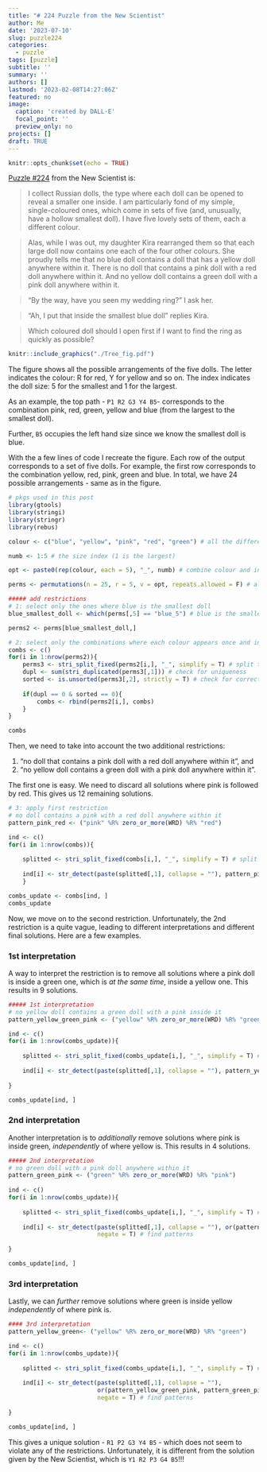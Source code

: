 ```yaml
---
title: "# 224 Puzzle from the New Scientist"
author: Me
date: '2023-07-10'
slug: puzzle224
categories:
  - puzzle
tags: [puzzle]
subtitle: ''
summary: ''
authors: []
lastmod: '2023-02-08T14:27:06Z'
featured: no
image:
  caption: 'created by DALL·E'
  focal_point: ''
  preview_only: no
projects: []
draft: TRUE
---
```


```r
knitr::opts_chunk$set(echo = TRUE)
```

[Puzzle #224](https://www.newscientist.com/article/mg25834411-000-puzzle-224-can-you-find-the-ring-inside-the-russian-dolls/) from the New Scientist is:

> I collect Russian dolls, the type where each doll can be opened to reveal a smaller one inside. I am particularly fond of my simple, single-coloured ones, which come in sets of five (and, unusually, have a hollow smallest doll). I have five lovely sets of them, each a different colour.

> Alas, while I was out, my daughter Kira rearranged them so that each large doll now contains one each of the four other colours. She proudly tells me that no blue doll contains a doll that has a yellow doll anywhere within it. There is no doll that contains a pink doll with a red doll anywhere within it. And no yellow doll contains a green doll with a pink doll anywhere within it.

> “By the way, have you seen my wedding ring?” I ask her.

> “Ah, I put that inside the smallest blue doll” replies Kira.

> Which coloured doll should l open first if I want to find the ring as quickly as possible?

```r
knitr::include_graphics("./Tree_fig.pdf")
```

The figure shows all the possible arrangements of the five dolls. The letter indicates the colour: R for red, Y for yellow and so on. The index indicates the doll size: 5 for the smallest and 1 for the largest. 

As an example, the top path - `P1 R2 G3 Y4 B5`- corresponds to the combination pink, red, green, yellow and blue (from the largest to the smallest doll). 

Further, `B5` occupies the left hand size since we know the smallest doll is blue. 

With the a few lines of code I recreate the figure. Each row of the output corresponds to a set of five dolls. For example, the first row corresponds to the combination yellow, red, pink, green and blue. In total, we have 24 possible arrangements - same as in the figure.

```r
# pkgs used in this post
library(gtools)
library(stringi)
library(stringr)
library(rebus) 

colour <- c("blue", "yellow", "pink", "red", "green") # all the different colours

numb <- 1:5 # the size index (1 is the largest)

opt <- paste0(rep(colour, each = 5), "_", numb) # combine colour and index

perms <- permutations(n = 25, r = 5, v = opt, repeats.allowed = F) # all the combinations of 5 dolls

##### add restrictions
# 1: select only the ones where blue is the smallest doll
blue_smallest_doll <- which(perms[,5] == "blue_5") # blue is the smallest doll

perms2 <- perms[blue_smallest_doll,]

# 2: select only the combinations where each colour appears once and indexes are sorted correctly 
combs <- c()
for(i in 1:nrow(perms2)){
    perms3 <- stri_split_fixed(perms2[i,], "_", simplify = T) # split the vectors into two
    dupl <- sum(stri_duplicated(perms3[,1])) # check for uniqueness
    sorted <- is.unsorted(perms3[,2], strictly = T) # check for correct order 
    
    if(dupl == 0 & sorted == 0){
        combs <- rbind(perms2[i,], combs)
    }
}

combs 
```

Then, we need to take into account the two additional restrictions:

1. "no doll that contains a pink doll with a red doll anywhere within it", and
2. "no yellow doll contains a green doll with a pink doll anywhere within it".

The first one is easy. We need to discard all solutions where pink is followed by red. This gives us 12 remaining solutions. 

```r
# 3: apply first restriction
# no doll contains a pink with a red doll anywhere within it
pattern_pink_red <- ("pink" %R% zero_or_more(WRD) %R% "red") 

ind <- c()
for(i in 1:nrow(combs)){
   
    splitted <- stri_split_fixed(combs[i,], "_", simplify = T) # split the vectors into two
    
    ind[i] <- str_detect(paste(splitted[,1], collapse = ""), pattern_pink_red, negate = T) # find patterns
    }

combs_update <- combs[ind, ]
combs_update
```

Now, we move on to the second restriction. Unfortunately, the 2nd restriction is a quite vague, leading to different interpretations and different final solutions. Here are a few examples.

### 1st interpretation 
A way to interpret the restriction is to remove all solutions where a pink doll is inside a green one, which is *at the same time*, inside a yellow one. This results in 9 solutions. 

```r
##### 1st interpretation 
# no yellow doll contains a green doll with a pink inside it
pattern_yellow_green_pink <- ("yellow" %R% zero_or_more(WRD) %R% "green" %R% zero_or_more(WRD) %R% "pink") 

ind <- c()
for(i in 1:nrow(combs_update)){
   
    splitted <- stri_split_fixed(combs_update[i,], "_", simplify = T) # split the vectors into two
    
    ind[i] <- str_detect(paste(splitted[,1], collapse = ""), pattern_yellow_green_pink, negate = T) # find patterns
    
}

combs_update[ind, ]
```

### 2nd interpretation 
Another interpretation is to *additionally* remove solutions where pink is inside green, *independently* of where yellow is. This results in 4 solutions. 

```r
##### 2nd interpretation 
# no green doll with a pink doll anywhere within it
pattern_green_pink <- ("green" %R% zero_or_more(WRD) %R% "pink") 
                              
ind <- c()
for(i in 1:nrow(combs_update)){
   
    splitted <- stri_split_fixed(combs_update[i,], "_", simplify = T) # split the vectors into two
    
    ind[i] <- str_detect(paste(splitted[,1], collapse = ""), or(pattern_yellow_green_pink, pattern_green_pink), 
                         negate = T) # find patterns
    
}

combs_update[ind, ]
```

### 3rd interpretation
Lastly, we can *further* remove solutions where green is inside yellow *independently* of where pink is. 

```r
#### 3rd interpretation
pattern_yellow_green<- ("yellow" %R% zero_or_more(WRD) %R% "green")

ind <- c()
for(i in 1:nrow(combs_update)){
   
    splitted <- stri_split_fixed(combs_update[i,], "_", simplify = T) # split the vectors into two
    
    ind[i] <- str_detect(paste(splitted[,1], collapse = ""), 
                         or(pattern_yellow_green_pink, pattern_green_pink, pattern_yellow_green), 
                         negate = T) # find patterns
    
}

combs_update[ind, ]
```

This gives a unique solution - `R1 P2 G3 Y4 B5` - which does not seem to violate any of the restrictions. Unfortunately, it is different from the solution given by the New Scientist, which is `Y1 R2 P3 G4 B5`!!! 


